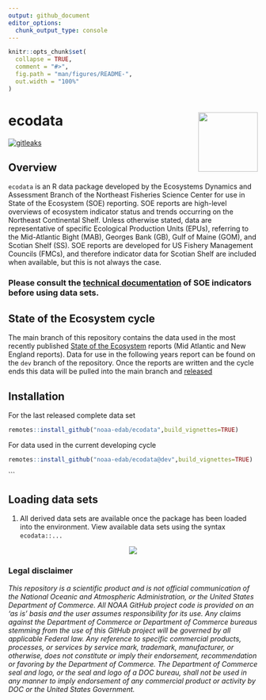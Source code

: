 ```yaml
---
output: github_document
editor_options: 
  chunk_output_type: console
---
```


<!-- README.md is generated from README.Rmd. Please edit that file -->

```r
knitr::opts_chunk$set(
  collapse = TRUE,
  comment = "#>",
  fig.path = "man/figures/README-",
  out.width = "100%"
)
```
# ecodata <img src="man/figures/ecodata_logo.png" align="right" width="120" /> 

<!-- badges: start -->
[![gitleaks](https://github.com/NOAA-EDAB/ecodata/actions/workflows/secretScan.yml/badge.svg)](https://github.com/NOAA-EDAB/ecodata/actions/workflows/secretScan.yml)
<!-- badges: end -->

## Overview

`ecodata` is an R data package developed by the Ecosystems Dynamics and Assessment Branch of the Northeast Fisheries Science Center
for use in State of the Ecosystem (SOE) reporting. SOE reports are high-level overviews of ecosystem indicator status and trends occurring
on the Northeast Continental Shelf. Unless otherwise stated, data are representative of specific Ecological Production Units (EPUs), referring to 
the Mid-Atlantic Bight (MAB), Georges Bank (GB), Gulf of Maine (GOM), and Scotian Shelf (SS). SOE reports are developed for US Fishery
Management Councils (FMCs), and therefore indicator data for Scotian Shelf are included when available, but this is not always the case. 

### Please consult the [technical documentation](https://noaa-edab.github.io/tech-doc/) of SOE indicators before using data sets.

## State of the Ecosystem cycle

The main branch of this repository contains the data used in the most recently published [State of the Ecosystem](https://www.fisheries.noaa.gov/new-england-mid-atlantic/ecosystems/state-ecosystem-reports-northeast-us-shelf) reports (Mid Atlantic and New England reports). Data for use in the following years report can be found on the `dev` branch of the repository. Once the reports are written and the cycle ends this data will be pulled into the main branch and [released](https://github.com/NOAA-EDAB/ecodata/releases)

## Installation

For the last released complete data set

```r
remotes::install_github("noaa-edab/ecodata",build_vignettes=TRUE)
```

For data used in the current developing cycle

```r
remotes::install_github("noaa-edab/ecodata@dev",build_vignettes=TRUE)
```


```

## Loading data sets

1.  All derived data sets are available once the package has been loaded into the environment. View available data sets using the syntax `ecodata::...`

<p align="center" width="645"> 
<img src="https://raw.githubusercontent.com/NOAA-EDAB/ecodata/master/ecodata1.gif">
</p>


### Legal disclaimer

*This repository is a scientific product and is not official communication of the National Oceanic and Atmospheric Administration, or the United States Department of Commerce. All NOAA GitHub project code is provided on an ‘as is’ basis and the user assumes responsibility for its use. Any claims against the Department of Commerce or Department of Commerce bureaus stemming from the use of this GitHub project will be governed by all applicable Federal law. Any reference to specific commercial products, processes, or services by service mark, trademark, manufacturer, or otherwise, does not constitute or imply their endorsement, recommendation or favoring by the Department of Commerce. The Department of Commerce seal and logo, or the seal and logo of a DOC bureau, shall not be used in any manner to imply endorsement of any commercial product or activity by DOC or the United States Government.*


